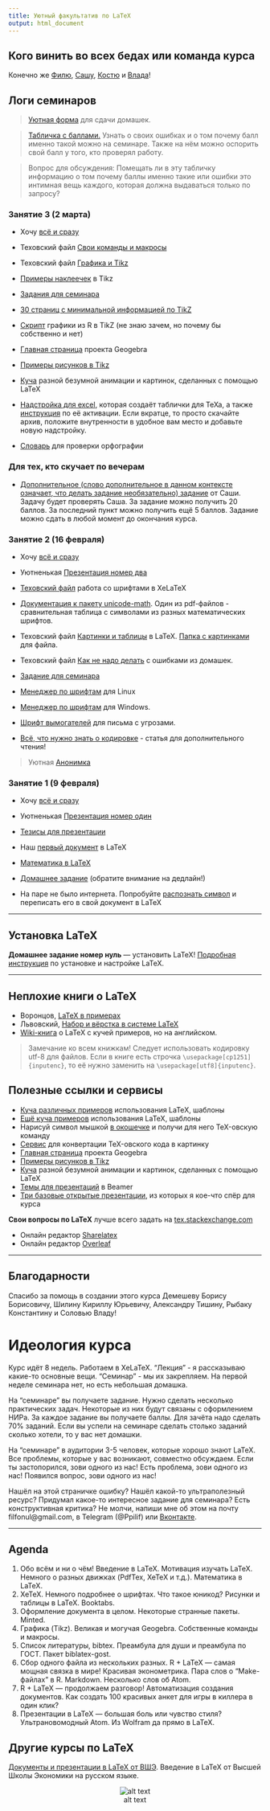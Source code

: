 ```yaml
---
title: Уютный факультатив по LaTeX
output: html_document
---
```


## Кого винить во всех бедах или команда курса

Конечно же [Филю](https://vk.com/ppilif), [Сашу](https://vk.com/phenyard), [Костю](https://vk.com/rybakconst) и [Влада](https://vk.com/id20038528)!


## Логи семинаров

> [Уютная форма](https://docs.google.com/forms/d/1NeXvF2TvweifjkZCqfyUoEI4A_TwswzSTEzgSPH6ZPU/edit) для сдачи домашек.

> [Табличка с баллами.](https://docs.google.com/spreadsheets/d/1Uj-K388K-QihQWUxpbLUI2ys37CckHB9OeUiPvLXWQg/pubhtml?gid=89783374&single=true) Узнать о своих ошибках и о том почему балл именно такой можно на семинаре. Также на нём можно оспорить свой балл у того, кто проверял работу. 

> Вопрос для обсуждения: Помещать ли в эту табличку информацию о том почему баллы именно такие или ошибки это интимная вещь каждого, которая должна выдаваться только по запросу? 


### Занятие 3 (2 марта)

* Хочу [всё и сразу](https://github.com/FUlyankin/LaTeX/raw/master/sem_3/sem_3.zip)

* Теховский файл [Свои команды и макросы](https://github.com/FUlyankin/LaTeX/raw/master/sem_3/%D0%BC%D0%B0%D0%BA%D1%80%D0%BE%D1%81%D1%8B%20%D0%B8%20%D1%81%D1%87%D1%91%D1%82%D1%87%D0%B8%D0%BA%D0%B8.tex)
* Теховский файл [Графика и Tikz](https://github.com/FUlyankin/LaTeX/raw/master/sem_3/%D0%B3%D1%80%D0%B0%D1%84%D0%B8%D0%BA%D0%B0%20%D0%B2%20LaTeX.tex)
*  [Примеры наклеечек](https://github.com/FUlyankin/LaTeX/raw/master/sem_3/stic_v1.0.zip) в Tikz

*  [Задания для семинара](https://github.com/FUlyankin/LaTeX/raw/master/sem_3/hw3/hw3.pdf)

*  [30 страниц с минимальной информацией по TikZ](http://cremeronline.com/LaTeX/minimaltikz.pdf )
*  [Скрипт](http://www.texample.net/tikz/examples/tikzdevice-demo/) графики из R в TikZ (не знаю зачем, но почему бы собственно и нет) 
*  [Главная страница](https://www.geogebra.org/cms/ru/) проекта Geogebra
*  [Примеры рисунков в Tikz](http://www.texample.net/tikz/)                
*  [Куча](http://tex.stackexchange.com/questions/158668/nice-scientific-pictures-show-off) разной безумной анимации и картинок, сделанных с помощью LaTeX

* [Надстройка для excel](https://www.ctan.org/pkg/excel2latex), которая создаёт таблички для TeXa, а также [инструкция](http://tex.stackexchange.com/questions/24897/using-excel2latex-in-excel-2010) по её активации. Если вкратце, то просто скачайте архив, положите внутренности в удобное вам место и добавьте новую надстройку. 
* [Словарь](http://extensions.openoffice.org/en/project/slovari-dlya-russkogo-yazyka-dictionaries-russian) для проверки орфографии


### Для тех, кто скучает по вечерам

* [Дополнительное (слово дополнительное в данном контексте означает, что делать задание необязательно) задание](https://github.com/FUlyankin/LaTeX/raw/master/sem_2/sasha/Sasha.pdf) от Саши. Задачу будет проверять Саша. За задание можно получить 20 баллов. За последний пункт можно получить ещё 5 баллов. Задание можно сдать в любой момент до окончания курса. 

### Занятие 2 (16 февраля)
* Хочу [всё и сразу](https://github.com/FUlyankin/LaTeX/raw/master/sem_2/sem_2.zip)

* Уютненькая [Презентация номер два](https://github.com/FUlyankin/LaTeX/raw/master/sem_2/presentation/presa2.pdf)
* [Теховский файл](https://github.com/FUlyankin/LaTeX/raw/master/sem_2/xetex_fonts.tex) работа со шрифтами в XeLaTeX
* [Документация к пакету unicode-math](https://www.ctan.org/pkg/unicode-math). Один из pdf-файлов - сравнительная таблица с символами из разных математических шрифтов.
* Теховский файл [Картинки и таблицы](https://github.com/FUlyankin/LaTeX/raw/master/sem_2/pict_and_tables.tex) в LaTeX. [Папка с картинками](https://github.com/FUlyankin/LaTeX/raw/master/sem_2/images.zip) для файла.
* Texовский файл [Как не надо делать](https://github.com/FUlyankin/LaTeX/raw/master/sem_2/kak_ne_nado_delat.tex) с ошибками из домашек.
* [Задание для семинара](https://github.com/FUlyankin/LaTeX/raw/master/sem_2/for%20hw/hw2.pdf)


* [Менеджер по шрифтам](https://apps.ubuntu.com/cat/applications/precise/font-manager/) для Linux
* [Менеджер по шрифтам](http://fontba.se/) для Windows.
* [Шрифт вымогателей](http://www.dafont.com/phorssa.font) для письма с угрозами.
* [Всё, что нужно знать о кодировке]( http://local.joelonsoftware.com/wiki/%D0%90%D0%B1%D1%81%D0%BE%D0%BB%D1%8E%D1%82%D0%BD%D1%8B%D0%B9_%D0%9C%D0%B8%D0%BD%D0%B8%D0%BC%D1%83%D0%BC,_%D0%BA%D0%BE%D1%82%D0%BE%D1%80%D1%8B%D0%B9_%D0%9A%D0%B0%D0%B6%D0%B4%D1%8B%D0%B9_%D0%A0%D0%B0%D0%B7%D1%80%D0%B0%D0%B1%D0%BE%D1%82%D1%87%D0%B8%D0%BA_%D0%9F%D1%80%D0%BE%D0%B3%D1%80%D0%B0%D0%BC%D0%BC%D0%BD%D0%BE%D0%B3%D0%BE_%D0%9E%D0%B1%D0%B5%D1%81%D0%BF%D0%B5%D1%87%D0%B5%D0%BD%D0%B8%D1%8F_%D0%9E%D0%B1%D1%8F%D0%B7%D0%B0%D1%82%D0%B5%D0%BB%D1%8C%D0%BD%D0%BE_%D0%94%D0%BE%D0%BB%D0%B6%D0%B5%D0%BD_%D0%97%D0%BD%D0%B0%D1%82%D1%8C_%D0%BE_Unicode_%D0%B8_%D0%9D%D0%B0%D0%B1%D0%BE%D1%80%D0%B0%D1%85_%D0%A1%D0%B8%D0%BC%D0%B2%D0%BE%D0%BB%D0%BE%D0%B2) - статья для дополнительного чтения!


> Уютная [Анонимка](https://docs.google.com/forms/d/e/1FAIpQLSfn77YbXk-hwept85Tu4y4ZZs5rtCK0kzJDeCRP08Y1_5v3dw/viewform)



### Занятие 1 (9 февраля)
* Хочу [всё и сразу](https://github.com/FUlyankin/LaTeX/blob/master/sem_1/sem_1.zip)

* Уютненькая [Презентация номер один](https://github.com/FUlyankin/LaTeX/raw/master/sem_1/presentation/presa.pdf)
* [Тезисы для презентации](https://github.com/FUlyankin/LaTeX/raw/master/sem_1/tesis_1.pdf)
* Наш [первый документ](https://github.com/FUlyankin/LaTeX/raw/master/sem_1/Our%20first%20LaTeX%20doc.tex) в LaTeX
* [Математика в LaTeX](https://github.com/FUlyankin/LaTeX/raw/master/sem_1/math_Latex.tex)
* [Домашнее задание](https://github.com/FUlyankin/LaTeX/raw/master/sem_1/hw1.pdf) (обратите внимание на дедлайн!)
* На паре не было интернета. Попробуйте [распознать символ](http://detexify.kirelabs.org/classify.html) и переписать его в свой документ в LaTeX

-----------------------------------------------------------

Установка LaTeX
-----------------
**Домашнее задание номер нуль** — установить LaTeX! 
[Подробная инструкция](https://github.com/FUlyankin/LaTeX/wiki/LaTeX_install) по установке и настройке LaTeX. 

------------------

Неплохие книги о LaTeX
--------------------

* Воронцов, [LaTeX в примерах](http://www.ccas.ru/voron/download/voron05latex.pdf)
* Львовский, [Набор и вёрстка в системе LaTeX](http://www.mccme.ru/free-books/llang/newllang.pdf)
* [Wiki-книга](https://en.wikibooks.org/wiki/LaTeX) о LaTeX c кучей примеров, но на английском. 

> Замечание ко всем книжкам! Следует использовать кодировку utf-8 для файлов. Если в книге есть строчка `\usepackage[cp1251]{inputenc}`, то её нужно заменить на `\usepackage[utf8]{inputenc}`.

Полезные ссылки и сервисы
------------------------

*  [Куча различных примеров](http://www.latextemplates.com/) использования LaTeX, шаблоны
*  [Ещё куча примеров](https://www.overleaf.com/latex/templates) использования LaTeX, шаблоны
*  Нарисуй символ мышкой [в окошечке](http://detexify.kirelabs.org/classify.html) и получи для него TeX-овскую команду
*  [Сервис](http://latex2png.com/) для конвертации TeX-овского кода в картинку
*  [Главная страница](https://www.geogebra.org/cms/ru/) проекта Geogebra
*  [Примеры рисунков в Tikz](http://www.texample.net/tikz/)                
*  [Куча](http://tex.stackexchange.com/questions/158668/nice-scientific-pictures-show-off) разной безумной анимации и картинок, сделанных с помощью LaTeX
*  [Темы для презентаций](https://www.hartwork.org/beamer-theme-matrix/) в Beamer
*  [Три базовые открытые презентации](https://www.overleaf.com/latex/learn/free-online-introduction-to-latex-part-1#.V_o9Bh8xDqN), из которых я кое-что спёр для курса

**Свои вопросы по LaTeX** лучше всего задать на [tex.stackexchange.com](http://tex.stackexchange.com/)

* Онлайн редактор [Sharelatex](https://www.sharelatex.com/)
* Онлайн редактор [Overleaf](https://www.overleaf.com/)

--------------

Благодарности
---------------
Спасибо за помощь в создании этого курса Демешеву Борису Борисовичу, Шилину Кириллу Юрьевичу, Александру Тишину, Рыбаку Константину и Соловью Владу!

Идеология курса 
===================

Курс идёт 8 недель. Работаем в XeLaTeX. "Лекция" - я рассказываю какие-то основные вещи. "Семинар" - мы их закрепляем. На первой неделе семинара нет, но есть небольшая домашка. 

На "семинаре" вы получаете задание. Нужно сделать несколько практических задач. Некоторые из них будут связаны с оформлением НИРа. За каждое задание вы получаете баллы. Для зачёта надо сделать 70% заданий. Если вы успели на семинаре сделать столько заданий сколько хотели, то у вас нет домашки. 

На "семинаре" в аудитории 3-5 человек, которые хорошо знают LaTeX. Все проблемы, которые у вас возникают, совместно обсуждаем. Если ты застопорился, зови одного из нас! Есть проблема, зови одного из нас! Появился вопрос, зови одного из нас! 

Нашёл на этой страничке ошибку? Нашёл какой-то ультраполезный ресурс? Придумал какое-то интересное задание для семинара? Есть конструктивная критика? Не молчи, напиши мне об этом на почту filfonul@gmail.com, в Telegram (@Ppilif) или  [Вконтакте](https://vk.com/ppilif).

-------------------------------------------------

Agenda
------------------
1. Обо всём и ни о чём!  Введение в LaTeX.  Мотивация изучать LaTeX. Немного о разных движках (PdfTex, XeTeX и т.д.). Математика в LaTeX.
2. XeTeX. Немного подробнее о шрифтах. Что такое юникод? Рисунки и таблицы в LaTeX. Booktabs.
3. Оформление документа в целом. Некоторые странные пакеты. Minted.
4. Графика (Tikz). Великая и могучая Geogebra. Собственные команды и макросы.
5. Список литературы, bibtex. Преамбула для души и преамбула по ГОСТ. Пакет biblatex-gost.
6. Сбор одного файла из нескольких разных. R + LaTeX — самая мощная связка в мире! Красивая эконометрика. Пара слов о "Make-файлах" в R.  Markdown.  Несколько слов об Atom. 
7. R + LaTeX — продолжаем разговор! Автоматизация создания документов. Как создать 100 красивых анкет для игры в киллера в один клик?
8. Презентации в LaTeX — большая боль или чувство стиля? Ультрановомодный Atom. Из Wolfram да прямо в LaTeX.


Другие курсы по LaTeX
-------------

[Документы и презентации в LaTeX от ВШЭ](https://www.coursera.org/learn/latex/home/welcome). Введение в LaTeX от Высшей Школы Экономики на русском языке.


<center>
![alt text](https://github.com/FUlyankin/LaTeX/blob/master/stic/final_versions/lion.png?raw=true)
</center>





